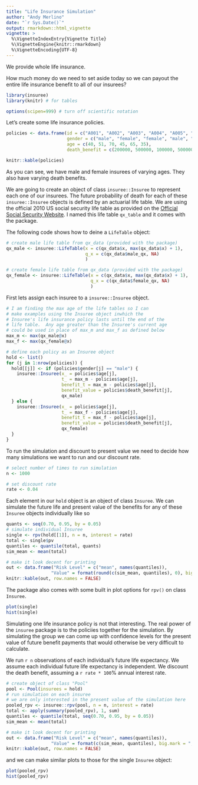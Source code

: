 ```yaml
---
title: "Life Insurance Simulation"
author: "Andy Merlino"
date: "`r Sys.Date()`"
output: rmarkdown::html_vignette
vignette: >
  %\VignetteIndexEntry{Vignette Title}
  %\VignetteEngine{knitr::rmarkdown}
  %\VignetteEncoding{UTF-8}
---
```


We provide whole life insurance.  

How much money do we need to set aside today so we can payout the entire life insurance benefit to all of our insurees?

```r
library(insuree)
library(knitr) # for tables

options(scipen=999) # turn off scientific notation
```

Let's create some life insurance policies.

```r
policies <- data.frame(id = c("A001", "A002", "A003", "A004", "A005", "A006"),
                       gender = c("male", "female", "female", "male", "male", "female"),
                       age = c(40, 51, 70, 45, 65, 35),
                       death_benefit = c(200000, 500000, 100000, 500000, 1000000, 2000000))

knitr::kable(policies)
```

As you can see, we have male and female insurees of varying ages.  They also have varying death benefits.

We are going to create an object of class `insuree::Insuree` to represent each one of our insurees.  The future probability of death for each of these `insuree::Insuree` objects is defined by an actuarial life table.  We are using the official 2010 US social security life table as provided on the [Official Social Security Website](http://www.ssa.gov/oact/STATS/table4c6.html).  I named this life table `qx_table` and it comes with the package.

The following code shows how to deine a `LifeTable` object:

```r
# create male life table from qx_data (provided with the package)
qx_male <- insuree::LifeTable(x = c(qx_data$x, max(qx_data$x) + 1), 
                              q_x = c(qx_data$male_qx, NA)
                              )

# create female life table from qx_data (provided with the package)
qx_female <- insuree::LifeTable(x = c(qx_data$x, max(qx_data$x) + 1),
                                q_x = c(qx_data$female_qx, NA)
                                )
```

First lets assign each insuree to a `insuree::Insuree` object.

```r
# I am finding the max age of the life tables so I can 
# make examples using the Insuree object inwhich the
# Insuree's life insurance policy lasts until the end of the
# life table.  Any age greater than the Insuree's current age
# could be used in place of max_m and max_f as defined below
max_m <- max(qx_male@x)
max_f <- max(qx_female@x)

# define each policy as an Insuree object
hold <- list()
for (j in 1:nrow(policies)) {
  hold[[j]] <- if (policies$gender[j] == "male") {
    insuree::Insuree(x_ = policies$age[j], 
                     t_ = max_m - policies$age[j],
                     benefit_t = max_m - policies$age[j],
                     benefit_value = policies$death_benefit[j],
                     qx_male)
  } else {
    insuree::Insuree(x_ = policies$age[j],
                     t_ = max_f - policies$age[j],
                     benefit_t = max_f - policies$age[j], 
                     benefit_value = policies$death_benefit[j],
                     qx_female)
  }
}
```

To run the simulation and discount to present value we need to decide how many simulations we want to run and our discount rate.

```r
# select number of times to run simulation
n <- 1000

# set discount rate
rate <- 0.04
```

Each element in our `hold` object is an object of class `Insuree`.  We can simulate the future life and present value of the benefits for any of these `Insuree` objects individually like so

```r
quants <- seq(0.70, 0.95, by = 0.05)
# simulate individual Insuree
single <- rpv(hold[[1]], n = n, interest = rate)
total <- single$pv
quantiles <- quantile(total, quants)
sim_mean <- mean(total)

# make it look decent for printing
out <- data.frame("Risk Level" = c("mean", names(quantiles)),
                 "Value" = format(round(c(sim_mean, quantiles), 0), big.mark = ","))
knitr::kable(out, row.names = FALSE)
```

The package also comes with some built in plot options for `rpv()` on class `Insuree`.

```r
plot(single)
hist(single)
```

Simulating one life insurance policy is not that interesting.  The real power of the `insuree` package is to the policiies together for the simulation.  By simulating the group we can come up with confidence levels for the present value of future benefit payments that would otherwise be very difficult to calculate.

We run `r n` observations of each individual's future life expectancy.  We assume each individual future life expectancy is independent.  We discount the death benefit, assuming a `r rate * 100`% annual interest rate.

```r
# create object of class "Pool"
pool <- Pool(insurees = hold)
# run simulation on each insuree
# we are only interested in the present value of the simulation here
pooled_rpv <- insuree::rpv(pool, n = n, interest = rate)
total <- apply(summary(pooled_rpv), 1, sum)
quantiles <- quantile(total, seq(0.70, 0.95, by = 0.05))
sim_mean <- mean(total)

# make it look decent for printing
out <- data.frame("Risk Level" = c("mean", names(quantiles)),
                 "Value" = format(c(sim_mean, quantiles), big.mark = ","))
knitr::kable(out, row.names = FALSE)
```

and we can make similar plots to those for the single `Insuree` object:

```r
plot(pooled_rpv)
hist(pooled_rpv)
```